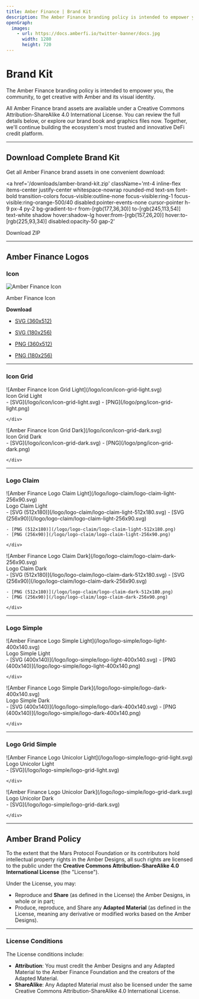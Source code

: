 ```yaml
---
title: Amber Finance | Brand Kit
description: The Amber Finance branding policy is intended to empower you, the community, to get creative with Amber and its visual identity. Download complete brand assets under Creative Commons license.
openGraph:
  images:
    - url: https://docs.amberfi.io/twitter-banner/docs.jpg
      width: 1280
      height: 720
---
```


# Brand Kit

The Amber Finance branding policy is intended to empower you, the community, to get creative with Amber and its visual identity.

All Amber Finance brand assets are available under a Creative Commons Attribution-ShareAlike 4.0 International License. You can review the full details below, or explore our brand book and graphics files now. Together, we'll continue building the ecosystem's most trusted and innovative DeFi credit platform.

---

## Download Complete Brand Kit

Get all Amber Finance brand assets in one convenient download:

<a
  href='/downloads/amber-brand-kit.zip'
  className='mt-4 inline-flex items-center justify-center whitespace-nowrap rounded-md text-sm font-bold transition-colors focus-visible:outline-none focus-visible:ring-1 focus-visible:ring-orange-500/40 disabled:pointer-events-none cursor-pointer h-9 px-4 py-2 bg-gradient-to-r from-[rgb(177,36,30)] to-[rgb(245,113,54)] text-white shadow hover:shadow-lg hover:from-[rgb(157,26,20)] hover:to-[rgb(225,93,34)] disabled:opacity-50 gap-2'
>
  Download ZIP
</a>

---

## Amber Finance Logos

### Icon

![Amber Finance Icon](/logo/icon/icon-180x256.svg)

Amber Finance Icon

**Download**

- [SVG (360x512)](/logo/icon/icon-360x512.svg)
- [SVG (180x256)](/logo/icon/icon-180x256.svg)

- [PNG (360x512)](/logo/icon/icon-360x512.png)
- [PNG (180x256)](/logo/icon/icon-180x256.png)

---

### Icon Grid

<div style={{ display: 'grid', gridTemplateColumns: '1fr 1fr', gap: '1rem', margin: '0.5rem 0' }}>
  <div>
    <div
      style={{
        display: 'flex',
        alignItems: 'center',
        justifyContent: 'center',
        padding: '2rem',
        backgroundColor: '#1f2937',
        borderRadius: '0.5rem',
        margin: '0.5rem 0',
      }}
    >
      ![Amber Finance Icon Grid Light](/logo/icon/icon-grid-light.svg)
    </div>
    <div style={{ margin: '0 0 1rem 0', fontWeight: 'bold' }}>
      Icon Grid Light
    </div>
    <div>
    - [SVG](/logo/icon/icon-grid-light.svg)
    - [PNG](/logo/png/icon-grid-light.png)

    </div>

  </div>
  <div>
    <div
      style={{
        display: 'flex',
        alignItems: 'center',
        justifyContent: 'center',
        padding: '2rem',
        backgroundColor: '#f8fafc',
        borderRadius: '0.5rem',
        margin: '0.5rem 0',
      }}
    >
      ![Amber Finance Icon Grid Dark](/logo/icon/icon-grid-dark.svg)
    </div>
    <div style={{ margin: '0 0 1rem 0', fontWeight: 'bold' }}>
      Icon Grid Dark
    </div>
    <div>
    - [SVG](/logo/icon/icon-grid-dark.svg)
    - [PNG](/logo/png/icon-grid-dark.png)

    </div>

  </div>
</div>

---

### Logo Claim

<div style={{ display: 'grid', gridTemplateColumns: '1fr 1fr', gap: '1rem', margin: '0.5rem 0' }}>
  <div>
    <div
      style={{
        display: 'flex',
        alignItems: 'center',
        justifyContent: 'center',
        padding: '2rem',
        backgroundColor: '#1f2937',
        borderRadius: '0.5rem',
        margin: '0.5rem 0',
      }}
    >
      ![Amber Finance Logo Claim Light](/logo/logo-claim/logo-claim-light-256x90.svg)
    </div>
    <div style={{ margin: '0 0 1rem 0', fontWeight: 'bold' }}>
      Logo Claim Light
    </div>
    <div>
    - [SVG (512x180)](/logo/logo-claim/logo-claim-light-512x180.svg)
    - [SVG (256x90)](/logo/logo-claim/logo-claim-light-256x90.svg)

    - [PNG (512x180)](/logo/logo-claim/logo-claim-light-512x180.png)
    - [PNG (256x90)](/logo/logo-claim/logo-claim-light-256x90.png)

    </div>

</div>
  <div>
    <div
      style={{
        display: 'flex',
        alignItems: 'center',
        justifyContent: 'center',
        padding: '2rem',
        backgroundColor: '#f8fafc',
        borderRadius: '0.5rem',
        margin: '0.5rem 0',
      }}
    >
      ![Amber Finance Logo Claim Dark](/logo/logo-claim/logo-claim-dark-256x90.svg)
    </div>
    <div style={{ margin: '0 0 1rem 0', fontWeight: 'bold' }}>
      Logo Claim Dark
    </div>
    <div>
    - [SVG (512x180)](/logo/logo-claim/logo-claim-dark-512x180.svg)
    - [SVG (256x90)](/logo/logo-claim/logo-claim-dark-256x90.svg)

    - [PNG (512x180)](/logo/logo-claim/logo-claim-dark-512x180.png)
    - [PNG (256x90)](/logo/logo-claim/logo-claim-dark-256x90.png)

    </div>

  </div>
</div>

---

### Logo Simple

<div style={{ display: 'grid', gridTemplateColumns: '1fr 1fr', gap: '1rem', margin: '0.5rem 0' }}>
  <div>
    <div
      style={{
        display: 'flex',
        alignItems: 'center',
        justifyContent: 'center',
        padding: '2rem',
        backgroundColor: '#1f2937',
        borderRadius: '0.5rem',
        margin: '0.5rem 0',
      }}
    >
      ![Amber Finance Logo Simple Light](/logo/logo-simple/logo-light-400x140.svg)
    </div>
    <div style={{ margin: '0 0 1rem 0', fontWeight: 'bold' }}>
      Logo Simple Light
    </div>
    <div>
    - [SVG (400x140)](/logo/logo-simple/logo-light-400x140.svg)
    - [PNG (400x140)](/logo/logo-simple/logo-light-400x140.png)

    </div>

  </div>
  <div>
    <div
      style={{
        display: 'flex',
        alignItems: 'center',
        justifyContent: 'center',
        padding: '2rem',
        backgroundColor: '#f8fafc',
        borderRadius: '0.5rem',
        margin: '0.5rem 0',
      }}
    >
      ![Amber Finance Logo Simple Dark](/logo/logo-simple/logo-dark-400x140.svg)
    </div>
    <div style={{ margin: '0 0 1rem 0', fontWeight: 'bold' }}>
      Logo Simple Dark
    </div>
    <div>
    - [SVG (400x140)](/logo/logo-simple/logo-dark-400x140.svg)
    - [PNG (400x140)](/logo/logo-simple/logo-dark-400x140.png)

    </div>

  </div>
</div>

---

### Logo Grid Simple

<div style={{ display: 'grid', gridTemplateColumns: '1fr 1fr', gap: '1rem', margin: '0.5rem 0' }}>
  <div>
    <div
      style={{
        display: 'flex',
        alignItems: 'center',
        justifyContent: 'center',
        padding: '2rem',
        backgroundColor: '#1f2937',
        borderRadius: '0.5rem',
        margin: '0.5rem 0',
      }}
    >
      ![Amber Finance Logo Unicolor Light](/logo/logo-simple/logo-grid-light.svg)
    </div>
    <div style={{ margin: '0 0 1rem 0', fontWeight: 'bold' }}>
      Logo Unicolor Light
    </div>
    <div>
    - [SVG](/logo/logo-simple/logo-grid-light.svg)

    </div>

  </div>
  <div>
    <div
      style={{
        display: 'flex',
        alignItems: 'center',
        justifyContent: 'center',
        padding: '2rem',
        backgroundColor: '#f8fafc',
        borderRadius: '0.5rem',
        margin: '0.5rem 0',
      }}
    >
      ![Amber Finance Logo Unicolor Dark](/logo/logo-simple/logo-grid-dark.svg)
    </div>
    <div style={{ margin: '0 0 1rem 0', fontWeight: 'bold' }}>
      Logo Unicolor Dark
    </div>
    <div>
    - [SVG](/logo/logo-simple/logo-grid-dark.svg)

    </div>

  </div>
</div>

---

## Amber Brand Policy

To the extent that the Mars Protocol Foundation or its contributors hold intellectual property rights in the Amber Designs, all such rights are licensed to the public under the **Creative Commons Attribution-ShareAlike 4.0 International License** (the "License").

Under the License, you may:

- Reproduce and **Share** (as defined in the License) the Amber Designs, in whole or in part;
- Produce, reproduce, and Share any **Adapted Material** (as defined in the License, meaning any derivative or modified works based on the Amber Designs).

---

### License Conditions

The License conditions include:

- **Attribution**: You must credit the Amber Designs and any Adapted Material to the Amber Finance Foundation and the creators of the Adapted Material.
- **ShareAlike**: Any Adapted Material must also be licensed under the same Creative Commons Attribution-ShareAlike 4.0 International License.
